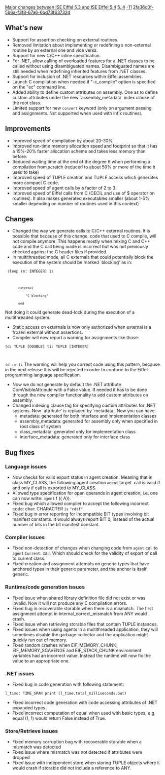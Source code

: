 [[Property:title|Major changes between ISE Eiffel 5.3 and ISE Eiffel 5.4]]
[[Property:link_title|5..4]]
[[Property:weight|-11]]
[[Property:uuid|2fa36c0f-5b6a-f3f8-67a6-6bd73f63732d]]
==What's new==
* Support for assertion checking on external routines.
* Removed limitation about implementing or redefining a non-external routine by an external one and vice versa.
* Support for new C/C++ inline specification.
* For .NET, allow calling of overloaded features for a .NET classes to be called without using disambiguated names. Disambiguated names are still needed when redefining inherited features from .NET classes.
* Support for inclusion of .NET resources within Eiffel assemblies.
* Launch C compilation when needed if "-c_compile" option is specified on the "ec" command line. 
* Added ability to define custom attributes on assembly. One as to define custom attributes under the new `assembly_metadata' index clause of the root class.
* Limited support for new <code> convert </code> keyword (only on argument passing and assignments. Not supported when used with infix routines). 

==Improvements==
* Improved speed of compilation by about 20-30%
* Improved run-time memory allocation speed and footprint so that it has a 15%-20% faster allocation scheme and takes less memory than before.
* Reduced waiting time at the end of the degree 6 when performing a compilation from scratch (reduced to about 50% or more of the time it used to take)
* Improved speed of <eiffel>TUPLE</eiffel> creation and <eiffel>TUPLE</eiffel> access which generates more compact C code. 
* Improved speed of agent calls by a factor of 2 to 3.
* Improved speed of Eiffel calls from C (CECIL and use of $ operator on routines). It also makes generated executables smaller (about 1-5% smaller depending on number of routines used in this context)

==Changes==
* Changed the way we generate calls to C/C++ external routines. It is possible that because of this change, code that used to C compile, will not compile anymore. This happens mostly when mixing C and C++ code and the C call being made is incorrect but was not previously checked against the C header files if provided.
* In multithreaded mode, all C externals that could potentially block the execution of the system should be marked `blocking' as in: <br/>
<code>	sleep (m: INTEGER) is
		external
			"C blocking"          
		end</code>
Not doing it could generate dead-lock during the execution of a multithreaded system. 
* Static access on externals is now only authorized when external is a frozen external without assertions.
* Compiler will now report a warning for assignments like those: <br/>
<code>td: TUPLE [DOUBLE]
ti: TUPLE [INTEGER]

td := ti</code>
The warning will help you correct code using this pattern, because in the next release this will be rejected in order to conform to the Eiffel programming language specification. 
* Now we do not generate by default the .NET attribute <eiffel>ComVisibleAttribute</eiffel> with a False value. If needed it has to be done through the new compiler functionality to add custom attributes on assembly.
* Changed indexing clause tag for specifying custom attributes for .NET systems. Now `attribute' is replaced by `metadata'. Now you can have: 
** metadata: generated for both interface and implementation classes 
** assembly_metadata: generated for assembly only when specified in root class of system 
** class_metadata: generated only for implementation class 
** interface_metadata: generated only for interface class


==Bug fixes==

===Language issues===
* Now checks for valid export status in agent creation. Meaning that in class <eiffel>MY_CLASS</eiffel>, the following agent creation <code> agent </code> <eiffel>target</eiffel>. <eiffel>call</eiffel> is valid if and only if <eiffel>call</eiffel> is exported to <eiffel>MY_CLASS</eiffel>. 
* Allowed type specification for open operands in agent creation, i.e. one can now write: <code> agent </code> <eiffel>f</eiffel> ({ <eiffel>A</eiffel>}). 
* Fixed bug which allowed compiler to accept the following incorrect code: <eiffel>char</eiffel>: <eiffel>CHARACTER</eiffel> <code> is </code> <code> "rdsf" </code> 
* Fixed bug in error reporting for incompatible <eiffel>BIT</eiffel> types involving bit manifest constants. It would always report <eiffel>BIT 0</eiffel>, instead of the actual number of bits in the bit manifest constant. 

===Compiler issues===
* Fixed non-detection of changes when changing code from <code> agent </code> <eiffel>call </eiffel>to <code> agent </code> <code> Current </code>. <eiffel>call</eiffel>. Which should check for the validity of export of <eiffel>call </eiffel> to current class. 
* Fixed creation and assignment attempts on generic types that have anchored types in their generic parameter, and the anchor is itself generic.

===Runtime/code generation issues===
* Fixed issue when shared library definition file did not exist or was invalid. Now it will not produce any C compilation errors.
* Fixed bug in recoverable storable when there is a mismatch. The first assignment attempt in <eiffel>internal_correct_mismatch</eiffel> from <eiffel>ANY</eiffel> would crash. 
* Fixed issue when retrieving storable files that contain TUPLE instances.
* Fixed issues when using agents in a multithreaded application, they will sometimes disable the garbage collector and the application might quickly run out of memory.
* Fixed random crashes when EIF_MEMORY_CHUNK, EIF_MEMORY_SCAVENGE and EIF_STACK_CHUNK environment variables had an incorrect value. Instead the runtime will now fix the value to an appropriate one.

===.NET issues===
* Fixed bug in code generation with following statement: <br/>
<code>l_time: TIME_SPAN
print (l_time.total_milliseconds.out)</code>

* Fixed incorrect code generation with code accessing attributes of .NET expanded types.
* Fixed incorrect computation of equal when used with basic types, e.g. equal (1, 1) would return False instead of True. 

===Store/Retrieve issues===
* Fixed memory corruption bug with recoverable storable when a mismatch was detected
* Fixed issue where mismatch was not detected if attributes were dropped
* Fixed issue with independent store when storing <eiffel>TUPLE</eiffel> objects where it would crash if storable did not include a reference to <eiffel>ANY</eiffel>. 





